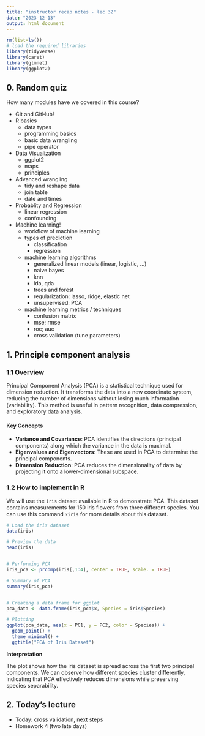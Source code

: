```yaml
---
title: "instructor recap notes - lec 32"
date: "2023-12-13"
output: html_document
---
```


```r
rm(list=ls())
# load the required libraries
library(tidyverse)
library(caret)
library(glmnet)
library(ggplot2)
```
## 0. Random quiz
How many modules have we covered in this course?

- Git and GitHub!
- R basics
  - data types
  - programming basics
  - basic data wrangling 
  - pipe operator
- Data Visualization
  - ggplot2
  - maps
  - principles
- Advanced wrangling
  - tidy and reshape data
  - join table
  - date and times 
- Probablity and Regression
  - linear regression
  - confounding
- Machine learning!
  - workflow of machine learning
  - types of prediction
    - classification
    - regression
  - machine learning algorithms
    - generalized linear models (linear, logistic, ...) 
    - naive bayes
    - knn
    - lda, qda
    - trees and forest 
    - regularization: lasso, ridge, elastic net
    - unsupervised: PCA
  - machine learning metrics / techniques
    - confusion matrix
    - mse; rmse
    - roc; auc
    - cross validation (tune parameters)
    

## 1. Principle component analysis

### 1.1 Overview
Principal Component Analysis (PCA) is a statistical technique used for dimension reduction. It transforms the data into a new coordinate system, reducing the number of dimensions without losing much information (variability). This method is useful in pattern recognition, data compression, and exploratory data analysis.

#### Key Concepts

- **Variance and Covariance**: PCA identifies the directions (principal components) along which the variance in the data is maximal.
- **Eigenvalues and Eigenvectors**: These are used in PCA to determine the principal components.
- **Dimension Reduction**: PCA reduces the dimensionality of data by projecting it onto a lower-dimensional subspace.

### 1.2 How to implement in R

We will use the `iris` dataset available in R to demonstrate PCA. This dataset contains measurements for 150 iris flowers from three different species. You can use this command `?iris` for more details about this dataset. 


```r
# Load the iris dataset
data(iris)

# Preview the data
head(iris)


# Performing PCA
iris_pca <- prcomp(iris[,1:4], center = TRUE, scale. = TRUE)

# Summary of PCA
summary(iris_pca)


# Creating a data frame for ggplot
pca_data <- data.frame(iris_pca$x, Species = iris$Species)

# Plotting
ggplot(pca_data, aes(x = PC1, y = PC2, color = Species)) +
  geom_point() +
  theme_minimal() +
  ggtitle("PCA of Iris Dataset")

```

**Interpretation**

The plot shows how the iris dataset is spread across the first two principal components. We can observe how different species cluster differently, indicating that PCA effectively reduces dimensions while preserving species separability.





## 2. Today's lecture
- Today: cross validation, next steps
- Homework 4 (two late days)

